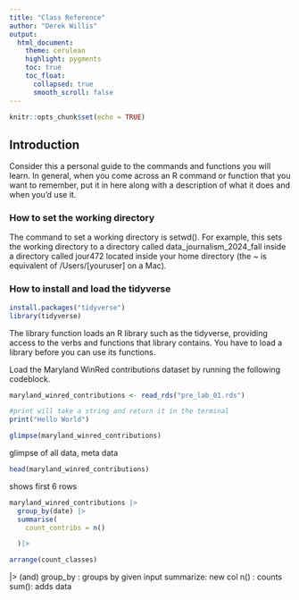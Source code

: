 ```yaml
---
title: "Class Reference"
author: "Derek Willis"
output:
  html_document:
    theme: cerulean
    highlight: pygments
    toc: true
    toc_float:
      collapsed: true
      smooth_scroll: false
---
```


```r
knitr::opts_chunk$set(echo = TRUE)
```

## Introduction

Consider this a personal guide to the commands and functions you will learn. In general, when you come across an R command or function that you want to remember, put it in here along with a description of what it does and when you'd use it.

### How to set the working directory

The command to set a working directory is setwd(). For example, this sets the working directory to a directory called data_journalism_2024_fall inside a directory called jour472 located inside your home directory (the ~ is equivalent of /Users/[youruser] on a Mac).

### How to install and load the tidyverse

```r
install.packages("tidyverse")
library(tidyverse)
```
The library function loads an R library such as the tidyverse, providing access to the verbs and functions that library contains. You have to load a library before you can use its functions.

Load the Maryland WinRed contributions dataset by running the following codeblock. 

```r
maryland_winred_contributions <- read_rds("pre_lab_01.rds")
```

```r
#print will take a string and return it in the terminal
print("Hello World")
```
```r
glimpse(maryland_winred_contributions)
```
glimpse of all data, meta data

```r
head(maryland_winred_contributions)
```
shows first 6 rows

```r
maryland_winred_contributions |>
  group_by(date) |>
  summarise(
    count_contribs = n()

  )|>

arrange(count_classes)
```
|>  (and)
group_by : groups by given input 
summarize: new col
n() : counts
sum(): adds data

 






